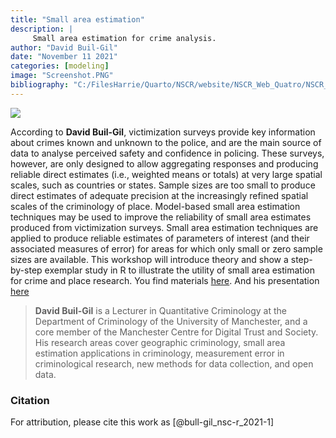 ```yaml
---
title: "Small area estimation"
description: |
     Small area estimation for crime analysis.
author: "David Buil-Gil"
date: "November 11 2021"
categories: [modeling]
image: "Screenshot.PNG"
bibliography: "C:/FilesHarrie/Quarto/NSCR/website/NSCR_Web_Quatro/NSCR_Blog_Quarto/references/references.bib"
---
```


![](Screenshot.PNG)

According to **David Buil-Gil**, victimization surveys provide key information about crimes known and unknown to the police, and are the main source of data to analyse perceived safety and confidence in policing. These surveys, however, are only designed to allow aggregating responses and producing reliable direct estimates (i.e., weighted means or totals) at very large spatial scales, such as countries or states. Sample sizes are too small to produce direct estimates of adequate precision at the increasingly refined spatial scales of the criminology of place. Model-based small area estimation techniques may be used to improve the reliability of small area estimates produced from victimization surveys. Small area estimation techniques are applied to produce reliable estimates of parameters of interest (and their associated measures of error) for areas for which only small or zero sample sizes are available. This workshop will introduce theory and show a step-by-step exemplar study in R to illustrate the utility of small area estimation for crime and place research. You find materials [here](https://github.com/davidbuilgil/SAE_chapter). And his presentation [here](https://www.dropbox.com/sh/z1gspjlpwuw58jr/AACrXW2yUgf1Pge2eNSw3RK-a/Meeting_8_SmallAreaEstimation?dl=0&preview=NSCR+Small+Area+Estimation+R.pdf&subfolder_nav_tracking=1)

> **David Buil-Gil** is a Lecturer in Quantitative Criminology at the Department of Criminology of the University of Manchester, and a core member of the Manchester Centre for Digital Trust and Society. His research areas cover geographic criminology, small area estimation applications in criminology, measurement error in criminological research, new methods for data collection, and open data.

### Citation

For attribution, please cite this work as [@bull-gil_nsc-r_2021-1]
